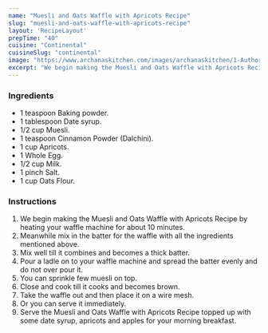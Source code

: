 ---
name: "Muesli and Oats Waffle with Apricots Recipe"
slug: "muesli-and-oats-waffle-with-apricots-recipe"
layout: 'RecipeLayout'
prepTime: "40"
cuisine: "Continental"
cuisineSlug: "continental"
image: "https://www.archanaskitchen.com/images/archanaskitchen/1-Author/sibyl_sunitha/Muesli_and_Oats_Waffle_with_Apricots_Recipe_.jpg"
excerpt: "We begin making the Muesli and Oats Waffle with Apricots Recipe by heating your waffle machine for about 10 minutes"
---

### Ingredients

- 1 teaspoon Baking powder.
- 1 tablespoon Date syrup.
- 1/2 cup Muesli.
- 1 teaspoon Cinnamon Powder (Dalchini).
- 1 cup Apricots.
- 1 Whole Egg.
- 1/2 cup Milk.
- 1 pinch Salt.
- 1 cup Oats Flour.

### Instructions

1. We begin making the Muesli and Oats Waffle with Apricots Recipe by heating your waffle machine for about 10 minutes.
1. Meanwhile mix in the batter for the waffle with all the ingredients mentioned above.
1. Mix well till it combines and becomes a thick batter.
1. Pour a ladle on to your waffle machine and spread the batter evenly and do not over pour it.
1. You can sprinkle few muesli on top.
1. Close and cook till it cooks and becomes brown.
1. Take the waffle out and then place it on a wire mesh.
1. Or you can serve it immediately.
1. Serve the Muesli and Oats Waffle with Apricots Recipe topped up with some date syrup, apricots and apples for your morning breakfast.
